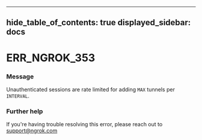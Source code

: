 

---
hide_table_of_contents: true
displayed_sidebar: docs
---


# ERR_NGROK_353

### Message
Unauthenticated sessions are rate limited for adding `MAX` tunnels per `INTERVAL`.

<ErrorDetails error="err_ngrok_353" />



### Further help
If you're having trouble resolving this error, please reach out to [support@ngrok.com](mailto:support@ngrok.com?subject=Help%20with%20ERR_NGROK_353)

